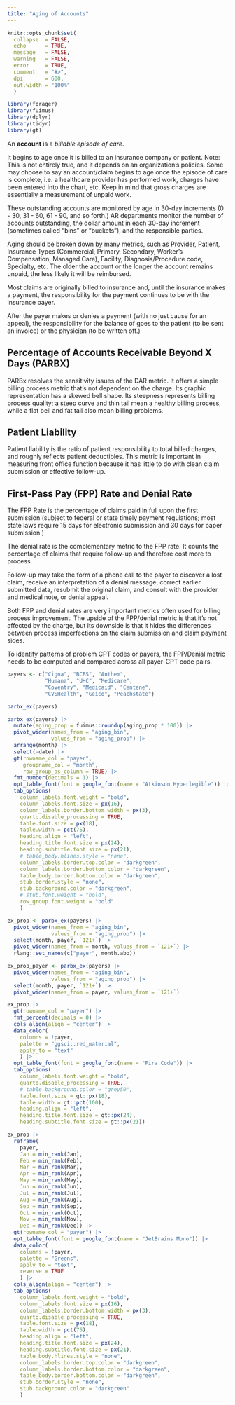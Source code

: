 ```yaml
---
title: "Aging of Accounts"
---
```


```r
knitr::opts_chunk$set(
  collapse  = FALSE,
  echo      = TRUE,
  message   = FALSE, 
  warning   = FALSE,
  error     = TRUE,
  comment   = "#>",
  dpi       = 600, 
  out.width = "100%"
  )

library(forager)
library(fuimus)
library(dplyr)
library(tidyr)
library(gt)
```


An **account** is a *billable episode of care*. 

It begins to age once it is billed to an insurance company or patient. Note: This is not entirely true, and it depends on an organization's policies. Some may choose to say an account/claim begins to age once the episode of care is complete, i.e. a healthcare provider has performed work, charges have been entered into the chart, etc. Keep in mind that gross charges are essentially a measurement of unpaid work.

These outstanding accounts are monitored by age in 30-day increments (0 - 30, 31 - 60, 61 - 90, and so forth.) AR departments monitor the number of accounts outstanding, the dollar amount in each 30-day increment (sometimes called “bins” or “buckets”), and the responsible parties. 

Aging should be broken down by many metrics, such as Provider, Patient, Insurance Types (Commercial, Primary, Secondary, Worker’s Compensation, Managed Care), Facility, Diagnosis/Procedure code, Specialty, etc. The older the account or the longer the account remains unpaid, the less likely it will be reimbursed.

Most claims are originally billed to insurance and, until the insurance makes a payment, the responsibility for the payment continues to be with the insurance payer. 

After the payer makes or denies a payment (with no just cause for an appeal), the responsibility for the balance of goes to the patient (to be sent an invoice) or the physician (to be written off.)


## Percentage of Accounts Receivable Beyond X Days (PARBX)

PARBx resolves the sensitivity issues of the DAR metric. It offers a simple billing process metric that’s not dependent on the charge. Its graphic representation has a skewed bell shape. Its steepness represents billing process quality; a steep curve and thin tail mean a healthy billing process, while a flat bell and fat tail also mean billing problems.

## Patient Liability

Patient liability is the ratio of patient responsibility to total billed charges, and roughly reflects patient deductibles. This metric is important in measuring front office function because it has little to do with clean claim submission or effective follow-up.


## First-Pass Pay (FPP) Rate and Denial Rate

The FPP Rate is the percentage of claims paid in full upon the first submission (subject to federal or state timely payment regulations; most state laws require 15 days for electronic submission and 30 days for paper submission.) 

The denial rate is the complementary metric to the FPP rate. It counts the percentage of claims that require follow-up and therefore cost more to process. 

Follow-up may take the form of a phone call to the payer to discover a lost claim, receive an interpretation of a denial message, correct earlier submitted data, resubmit the original claim, and consult with the provider and medical note, or denial appeal. 

Both FPP and denial rates are very important metrics often used for billing process improvement. The upside of the FPP/denial metric is that it’s not affected by the charge, but its downside is that it hides the differences between process imperfections on the claim submission and claim payment sides. 

To identify patterns of problem CPT codes or payers, the FPP/Denial metric needs to be computed and compared across all payer-CPT code pairs.


```r
payers <- c("Cigna", "BCBS", "Anthem", 
            "Humana", "UHC", "Medicare", 
            "Coventry", "Medicaid", "Centene", 
            "CVSHealth", "Geico", "Peachstate")

parbx_ex(payers)
```


```r
parbx_ex(payers) |> 
  mutate(aging_prop = fuimus::roundup(aging_prop * 100)) |> 
  pivot_wider(names_from = "aging_bin", 
              values_from = "aging_prop") |> 
  arrange(month) |> 
  select(-date) |> 
  gt(rowname_col = "payer", 
     groupname_col = "month", 
     row_group_as_column = TRUE) |> 
  fmt_number(decimals = 1) |> 
  opt_table_font(font = google_font(name = "Atkinson Hyperlegible")) |> 
  tab_options(
    column_labels.font.weight = "bold",
    column_labels.font.size = px(16),
    column_labels.border.bottom.width = px(3),
    quarto.disable_processing = TRUE,
    table.font.size = px(18),
    table.width = pct(75),
    heading.align = "left",
    heading.title.font.size = px(24),
    heading.subtitle.font.size = px(21),
    # table_body.hlines.style = "none",
    column_labels.border.top.color = "darkgreen",
    column_labels.border.bottom.color = "darkgreen",
    table_body.border.bottom.color = "darkgreen",
    stub.border.style = "none",
    stub.background.color = "darkgreen",
    # stub.font.weight = "bold",
    row_group.font.weight = "bold"
    )
```


```r
ex_prop <- parbx_ex(payers) |> 
  pivot_wider(names_from = "aging_bin", 
              values_from = "aging_prop") |> 
  select(month, payer, `121+`) |> 
  pivot_wider(names_from = month, values_from = `121+`) |> 
  rlang::set_names(c("payer", month.abb))

ex_prop_payer <- parbx_ex(payers) |> 
  pivot_wider(names_from = "aging_bin", 
              values_from = "aging_prop") |> 
  select(month, payer, `121+`) |> 
  pivot_wider(names_from = payer, values_from = `121+`)

ex_prop |> 
  gt(rowname_col = "payer") |> 
  fmt_percent(decimals = 0) |>
  cols_align(align = "center") |> 
  data_color(
    columns = !payer,
    palette = "ggsci::red_material",
    apply_to = "text"
    ) |> 
  opt_table_font(font = google_font(name = "Fira Code")) |> 
  tab_options(
    column_labels.font.weight = "bold",
    quarto.disable_processing = TRUE,
    # table.background.color = "grey50",
    table.font.size = gt::px(18),
    table.width = gt::pct(100),
    heading.align = "left",
    heading.title.font.size = gt::px(24),
    heading.subtitle.font.size = gt::px(21))
```


```r
ex_prop |> 
  reframe(
    payer,
    Jan = min_rank(Jan),
    Feb = min_rank(Feb),
    Mar = min_rank(Mar),
    Apr = min_rank(Apr),
    May = min_rank(May),
    Jun = min_rank(Jun),
    Jul = min_rank(Jul),
    Aug = min_rank(Aug),
    Sep = min_rank(Sep),
    Oct = min_rank(Oct),
    Nov = min_rank(Nov),
    Dec = min_rank(Dec)) |> 
  gt(rowname_col = "payer") |> 
  opt_table_font(font = google_font(name = "JetBrains Mono")) |> 
  data_color(
    columns = !payer,
    palette = "Greens",
    apply_to = "text",
    reverse = TRUE
    ) |> 
  cols_align(align = "center") |> 
  tab_options(
    column_labels.font.weight = "bold",
    column_labels.font.size = px(16),
    column_labels.border.bottom.width = px(3),
    quarto.disable_processing = TRUE,
    table.font.size = px(18),
    table.width = pct(75),
    heading.align = "left",
    heading.title.font.size = px(24),
    heading.subtitle.font.size = px(21),
    table_body.hlines.style = "none",
    column_labels.border.top.color = "darkgreen",
    column_labels.border.bottom.color = "darkgreen",
    table_body.border.bottom.color = "darkgreen",
    stub.border.style = "none",
    stub.background.color = "darkgreen"
    )
```


